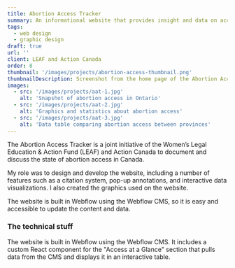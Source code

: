 ```yaml
---
title: Abortion Access Tracker
summary: An informational website that provides insight and data on access to abortion across Canada. 
tags:
  - web design
  - graphic design
draft: true
url: ''
client: LEAF and Action Canada
order: 8
thumbnail: '/images/projects/abortion-access-thumbnail.png'
thumbnailDescription: Screenshot from the home page of the Abortion Access Tracker
images: 
  - src: '/images/projects/aat-1.jpg'
    alt: 'Snapshot of abortion access in Ontario'
  - src: '/images/projects/aat-2.jpg'
    alt: 'Graphics and statistics about abortion access'
  - src: '/images/projects/aat-3.jpg'
    alt: 'Data table comparing abortion access between provinces'
---
```


The Abortion Access Tracker is a joint initiative of the Women’s Legal Education & Action Fund (LEAF) and Action Canada to document and discuss the state of abortion access in Canada. 

My role was to design and develop the website, including a number of features such as a citation system, pop-up annotations, and interactive data visualizations. I also created the graphics used on the website. 

The website is built in Webflow using the Webflow CMS, so it is easy and accessible to update the content and data. 

### The technical stuff

The website is built in Webflow using the Webflow CMS. It includes a custom React component for the "Access at a Glance" section that pulls data from the CMS and displays it in an interactive table. 